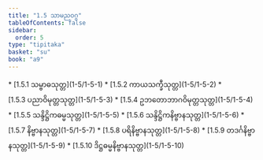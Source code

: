 ```yaml
---
title: "1.5 သာမညဝဂ္ဂ"
tableOfContents: false
sidebar:
  order: 5
type: "tipitaka"
basket: "su"
book: "a9"
---
```



<DynamicBreadcrumb />



<TableOfContents book="a9" section="1.5">
* [1.5.1 သမ္ဗာဓသုတ္တ](1-5/1-5-1)
* [1.5.2 ကာယသက္ခီသုတ္တ](1-5/1-5-2)
* [1.5.3 ပညာဝိမုတ္တသုတ္တ](1-5/1-5-3)
* [1.5.4 ဥဘတောဘာဂဝိမုတ္တသုတ္တ](1-5/1-5-4)
* [1.5.5 သန္ဒိဋ္ဌိကဓမ္မသုတ္တ](1-5/1-5-5)
* [1.5.6 သန္ဒိဋ္ဌိကနိဗ္ဗာနသုတ္တ](1-5/1-5-6)
* [1.5.7 နိဗ္ဗာနသုတ္တ](1-5/1-5-7)
* [1.5.8 ပရိနိဗ္ဗာနသုတ္တ](1-5/1-5-8)
* [1.5.9 တဒင်္ဂနိဗ္ဗာနသုတ္တ](1-5/1-5-9)
* [1.5.10 ဒိဋ္ဌဓမ္မနိဗ္ဗာနသုတ္တ](1-5/1-5-10)
</TableOfContents>